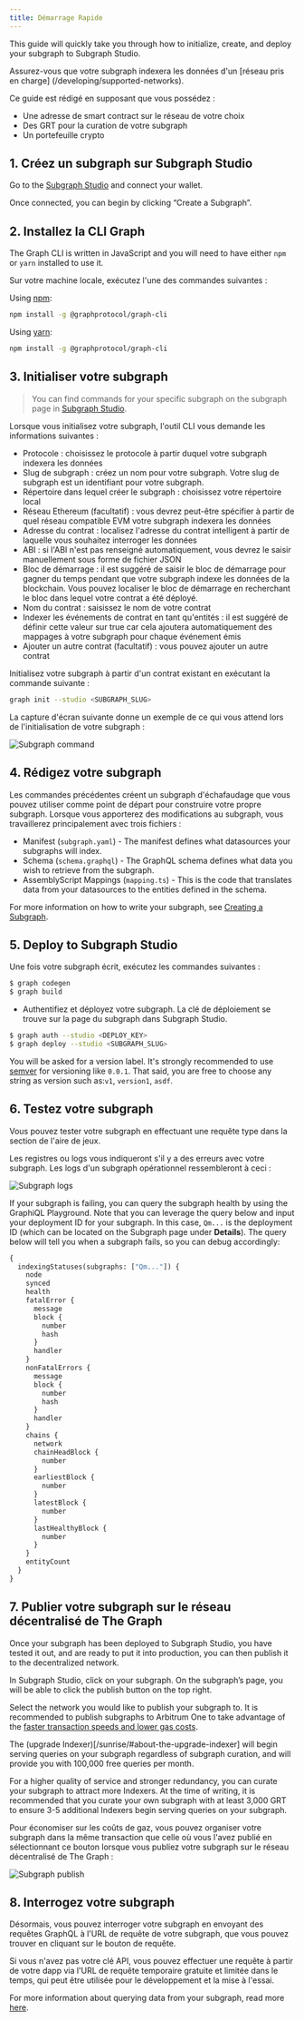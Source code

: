 ```yaml
---
title: Démarrage Rapide
---
```


This guide will quickly take you through how to initialize, create, and deploy your subgraph to Subgraph Studio.

Assurez-vous que votre subgraph indexera les données d'un [réseau pris en charge] (/developing/supported-networks).

Ce guide est rédigé en supposant que vous possédez :

- Une adresse de smart contract sur le réseau de votre choix
- Des GRT pour la curation de votre subgraph
- Un portefeuille crypto

## 1. Créez un subgraph sur Subgraph Studio

Go to the [Subgraph Studio](https://thegraph.com/studio/) and connect your wallet.

Once connected, you can begin by clicking “Create a Subgraph”.

## 2. Installez la CLI Graph

The Graph CLI is written in JavaScript and you will need to have either `npm` or `yarn` installed to use it.

Sur votre machine locale, exécutez l'une des commandes suivantes :

Using [npm](https://www.npmjs.com/):

```sh
npm install -g @graphprotocol/graph-cli
```

Using [yarn](https://yarnpkg.com/):

```sh
npm install -g @graphprotocol/graph-cli
```

## 3. Initialiser votre subgraph

> You can find commands for your specific subgraph on the subgraph page in [Subgraph Studio](https://thegraph.com/studio/).

Lorsque vous initialisez votre subgraph, l'outil CLI vous demande les informations suivantes :

- Protocole : choisissez le protocole à partir duquel votre subgraph indexera les données
- Slug de subgraph : créez un nom pour votre subgraph. Votre slug de subgraph est un identifiant pour votre subgraph.
- Répertoire dans lequel créer le subgraph : choisissez votre répertoire local
- Réseau Ethereum (facultatif) : vous devrez peut-être spécifier à partir de quel réseau compatible EVM votre subgraph indexera les données
- Adresse du contrat : localisez l'adresse du contrat intelligent à partir de laquelle vous souhaitez interroger les données
- ABI : si l'ABI n'est pas renseigné automatiquement, vous devrez le saisir manuellement sous forme de fichier JSON
- Bloc de démarrage : il est suggéré de saisir le bloc de démarrage pour gagner du temps pendant que votre subgraph indexe les données de la blockchain. Vous pouvez localiser le bloc de démarrage en recherchant le bloc dans lequel votre contrat a été déployé.
- Nom du contrat : saisissez le nom de votre contrat
- Indexer les événements de contrat en tant qu'entités : il est suggéré de définir cette valeur sur true car cela ajoutera automatiquement des mappages à votre subgraph pour chaque événement émis
- Ajouter un autre contrat (facultatif) : vous pouvez ajouter un autre contrat

Initialisez votre subgraph à partir d'un contrat existant en exécutant la commande suivante :

```sh
graph init --studio <SUBGRAPH_SLUG>
```

La capture d'écran suivante donne un exemple de ce qui vous attend lors de l'initialisation de votre subgraph :

![Subgraph command](/img/subgraph-init-example.png)

## 4. Rédigez votre subgraph

Les commandes précédentes créent un subgraph d'échafaudage que vous pouvez utiliser comme point de départ pour construire votre propre subgraph. Lorsque vous apporterez des modifications au subgraph, vous travaillerez principalement avec trois fichiers :

- Manifest (`subgraph.yaml`) - The manifest defines what datasources your subgraphs will index.
- Schema (`schema.graphql`) - The GraphQL schema defines what data you wish to retrieve from the subgraph.
- AssemblyScript Mappings (`mapping.ts`) - This is the code that translates data from your datasources to the entities defined in the schema.

For more information on how to write your subgraph, see [Creating a Subgraph](/developing/creating-a-subgraph).

## 5. Deploy to Subgraph Studio

Une fois votre subgraph écrit, exécutez les commandes suivantes :

```sh
$ graph codegen
$ graph build
```

- Authentifiez et déployez votre subgraph. La clé de déploiement se trouve sur la page du subgraph dans Subgraph Studio.

```sh
$ graph auth --studio <DEPLOY_KEY>
$ graph deploy --studio <SUBGRAPH_SLUG>
```

You will be asked for a version label. It's strongly recommended to use [semver](https://semver.org/) for versioning like `0.0.1`. That said, you are free to choose any string as version such as:`v1`, `version1`, `asdf`.

## 6. Testez votre subgraph

Vous pouvez tester votre subgraph en effectuant une requête type dans la section de l'aire de jeux.

Les registres ou logs vous indiqueront s'il y a des erreurs avec votre subgraph. Les logs d'un subgraph opérationnel ressembleront à ceci :

![Subgraph logs](/img/subgraph-logs-image.png)

If your subgraph is failing, you can query the subgraph health by using the GraphiQL Playground. Note that you can leverage the query below and input your deployment ID for your subgraph. In this case, `Qm...` is the deployment ID (which can be located on the Subgraph page under **Details**). The query below will tell you when a subgraph fails, so you can debug accordingly:

```graphql
{
  indexingStatuses(subgraphs: ["Qm..."]) {
    node
    synced
    health
    fatalError {
      message
      block {
        number
        hash
      }
      handler
    }
    nonFatalErrors {
      message
      block {
        number
        hash
      }
      handler
    }
    chains {
      network
      chainHeadBlock {
        number
      }
      earliestBlock {
        number
      }
      latestBlock {
        number
      }
      lastHealthyBlock {
        number
      }
    }
    entityCount
  }
}
```

## 7. Publier votre subgraph sur le réseau décentralisé de The Graph

Once your subgraph has been deployed to Subgraph Studio, you have tested it out, and are ready to put it into production, you can then publish it to the decentralized network.

In Subgraph Studio, click on your subgraph. On the subgraph’s page, you will be able to click the publish button on the top right.

Select the network you would like to publish your subgraph to. It is recommended to publish subgraphs to Arbitrum One to take advantage of the [faster transaction speeds and lower gas costs](/arbitrum/arbitrum-faq).

The (upgrade Indexer)[/sunrise/#about-the-upgrade-indexer] will begin serving queries on your subgraph regardless of subgraph curation, and will provide you with 100,000 free queries per month.

For a higher quality of service and stronger redundancy, you can curate your subgraph to attract more Indexers. At the time of writing, it is recommended that you curate your own subgraph with at least 3,000 GRT to ensure 3-5 additional Indexers begin serving queries on your subgraph.

Pour économiser sur les coûts de gaz, vous pouvez organiser votre subgraph dans la même transaction que celle où vous l'avez publié en sélectionnant ce bouton lorsque vous publiez votre subgraph sur le réseau décentralisé de The Graph :

![Subgraph publish](/img/publish-and-signal-tx.png)

## 8. Interrogez votre subgraph

Désormais, vous pouvez interroger votre subgraph en envoyant des requêtes GraphQL à l'URL de requête de votre subgraph, que vous pouvez trouver en cliquant sur le bouton de requête.

Si vous n'avez pas votre clé API, vous pouvez effectuer une requête à partir de votre dapp via l'URL de requête temporaire gratuite et limitée dans le temps, qui peut être utilisée pour le développement et la mise à l'essai.

For more information about querying data from your subgraph, read more [here](/querying/querying-the-graph/).
